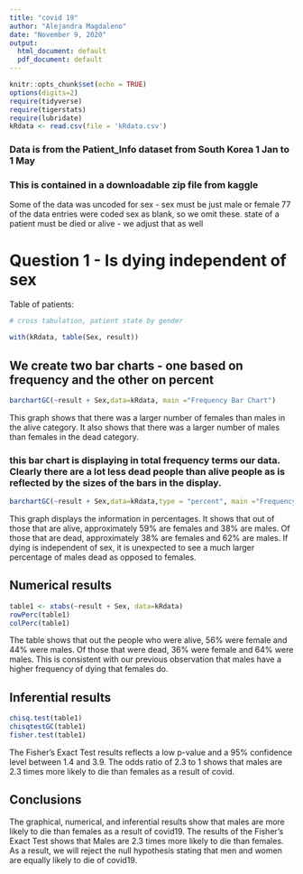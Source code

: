 ```yaml
---
title: "covid 19"
author: "Alejandra Magdaleno"
date: "November 9, 2020"
output:
  html_document: default
  pdf_document: default
---
```


```r
knitr::opts_chunk$set(echo = TRUE)
options(digits=2)
require(tidyverse)
require(tigerstats)
require(lubridate)
kRdata <- read.csv(file = 'kRdata.csv')
```
### Data is from the Patient_Info dataset from South Korea 1 Jan to 1 May 
### This is contained in a downloadable zip file from kaggle

Some of the data was uncoded for sex - sex must be just male or female
77 of the data entries were coded sex  as blank, so we omit these.
state of a patient must be died or alive - we adjust that as well   
  
# Question 1 - Is dying independent of sex




Table of patients:
```r

# cross tabulation, patient state by gender

with(kRdata, table(Sex, result))

```

## We create two bar charts - one based on frequency and the other on percent

```r
barchartGC(~result + Sex,data=kRdata, main ="Frequency Bar Chart")
```
  
This graph shows that there was a larger number of females than males in the alive category.  It also shows that there was a larger number of males than females in the dead category. 
  
### this bar chart is displaying in total frequency terms our data.  Clearly there are a lot less dead people than alive people as is reflected by the sizes of the bars in the display.  

```r
barchartGC(~result + Sex,data=kRdata,type = "percent", main ="Frequency Bar Chart")
```

This graph displays the information in percentages.  It shows that out of those that are alive, approximately 59% are females and 38% are males.  Of those that are dead, approximately 38% are females and 62% are males.  If dying is independent of sex, it is unexpected to see a much larger percentage of males dead as opposed to females.       


  
## Numerical results

```r
table1 <- xtabs(~result + Sex, data=kRdata)
rowPerc(table1)
colPerc(table1)
```

The table shows that out the people who were alive, 56% were female and 44% were males.  Of those that were dead, 36% were female and 64% were males.  This is consistent with our previous observation that males have a higher frequency of dying that females do.  

## Inferential results 

```r
chisq.test(table1)
chisqtestGC(table1)
fisher.test(table1)
```
The Fisher's Exact Test results reflects a low p-value and a 95% confidence level between 1.4 and 3.9.  The odds ratio of 2.3 to 1 shows that males are 2.3 times more likely to die than females as a result of covid. 

## Conclusions

 The graphical, numerical, and inferential results show that males are more likely to die than females as a result of covid19.  The results of the Fisher's Exact Test shows that Males are 2.3 times more likely to die than females.  As a result, we will reject the null hypothesis stating that men and women are equally likely to die of covid19.   
